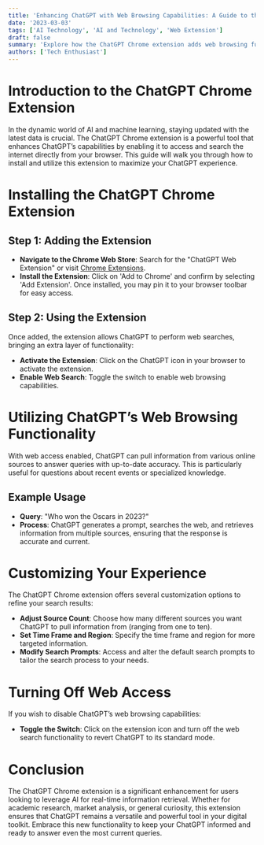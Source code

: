 ```yaml
---
title: 'Enhancing ChatGPT with Web Browsing Capabilities: A Guide to the Chrome Extension'
date: '2023-03-03'
tags: ['AI Technology', 'AI and Technology', 'Web Extension']
draft: false
summary: 'Explore how the ChatGPT Chrome extension adds web browsing functionality to ChatGPT, allowing it to fetch real-time data and answers directly from the web.'
authors: ['Tech Enthusiast']
---
```


# Introduction to the ChatGPT Chrome Extension

In the dynamic world of AI and machine learning, staying updated with the latest data is crucial. The ChatGPT Chrome extension is a powerful tool that enhances ChatGPT’s capabilities by enabling it to access and search the internet directly from your browser. This guide will walk you through how to install and utilize this extension to maximize your ChatGPT experience.

# Installing the ChatGPT Chrome Extension

## Step 1: Adding the Extension

- **Navigate to the Chrome Web Store**: Search for the "ChatGPT Web Extension" or visit [Chrome Extensions](https://chrome.google.com/webstore/category/extensions).
- **Install the Extension**: Click on 'Add to Chrome' and confirm by selecting 'Add Extension'. Once installed, you may pin it to your browser toolbar for easy access.

## Step 2: Using the Extension

Once added, the extension allows ChatGPT to perform web searches, bringing an extra layer of functionality:

- **Activate the Extension**: Click on the ChatGPT icon in your browser to activate the extension.
- **Enable Web Search**: Toggle the switch to enable web browsing capabilities.

# Utilizing ChatGPT’s Web Browsing Functionality

With web access enabled, ChatGPT can pull information from various online sources to answer queries with up-to-date accuracy. This is particularly useful for questions about recent events or specialized knowledge.

## Example Usage

- **Query**: "Who won the Oscars in 2023?"
- **Process**: ChatGPT generates a prompt, searches the web, and retrieves information from multiple sources, ensuring that the response is accurate and current.

# Customizing Your Experience

The ChatGPT Chrome extension offers several customization options to refine your search results:

- **Adjust Source Count**: Choose how many different sources you want ChatGPT to pull information from (ranging from one to ten).
- **Set Time Frame and Region**: Specify the time frame and region for more targeted information.
- **Modify Search Prompts**: Access and alter the default search prompts to tailor the search process to your needs.

# Turning Off Web Access

If you wish to disable ChatGPT’s web browsing capabilities:

- **Toggle the Switch**: Click on the extension icon and turn off the web search functionality to revert ChatGPT to its standard mode.

# Conclusion

The ChatGPT Chrome extension is a significant enhancement for users looking to leverage AI for real-time information retrieval. Whether for academic research, market analysis, or general curiosity, this extension ensures that ChatGPT remains a versatile and powerful tool in your digital toolkit. Embrace this new functionality to keep your ChatGPT informed and ready to answer even the most current queries.

